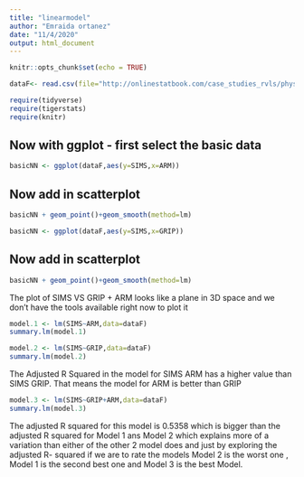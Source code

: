 ```yaml
---
title: "linearmodel"
author: "Emraida ortanez"
date: "11/4/2020"
output: html_document
---
```


```r
knitr::opts_chunk$set(echo = TRUE)
```

```r
dataF<- read.csv(file="http://onlinestatbook.com/case_studies_rvls/physical_strength/data.txt",sep="",header=TRUE  )      
``` 

```r
require(tidyverse)
require(tigerstats)
require(knitr)
```



##  Now with ggplot - first select the basic data

```r
basicNN <- ggplot(dataF,aes(y=SIMS,x=ARM))
```

## Now add in scatterplot

```r
basicNN + geom_point()+geom_smooth(method=lm)
```

```r
basicNN <- ggplot(dataF,aes(y=SIMS,x=GRIP))
```

## Now add in scatterplot

```r
basicNN + geom_point()+geom_smooth(method=lm)
``` 
  
The plot of SIMS VS GRIP + ARM looks like a plane in 3D space and we don't have the tools available right now to plot it   

```r
model.1 <- lm(SIMS~ARM,data=dataF)
summary.lm(model.1)
```

```r
model.2 <- lm(SIMS~GRIP,data=dataF)
summary.lm(model.2)
```

The Adjusted R Squared in the model for SIMS ARM has a higher value than SIMS GRIP. That means the model for ARM is better than GRIP

```r
model.3 <- lm(SIMS~GRIP+ARM,data=dataF)
summary.lm(model.3)
```
The adjusted R squared for this model is 0.5358 which is bigger than the adjusted R squared for Model 1 ans Model 2 which explains 
more of a variation than either of the other 2 model does and just by exploring the adjusted R- squared if we are to rate the models 
Model 2 is the worst one , Model 1 is the second best one and Model 3 is the best Model.  